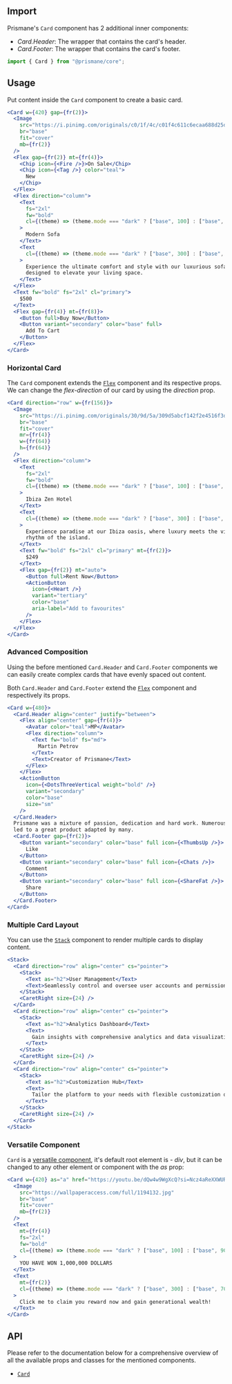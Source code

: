 ## Import

Prismane's `Card` component has 2 additional inner components:

- _Card.Header_: The wrapper that contains the card's header.
- _Card.Footer_: The wrapper that contains the card's footer.

```js
import { Card } from "@prismane/core";
```

## Usage

Put content inside the `Card` component to create a basic card.

```jsx preview
<Card w={420} gap={fr(2)}>
  <Image
    src="https://i.pinimg.com/originals/c0/1f/4c/c01f4c611c6ecaa688d25ddf1259b4aa.jpg"
    br="base"
    fit="cover"
    mb={fr(2)}
  />
  <Flex gap={fr(2)} mt={fr(4)}>
    <Chip icon={<Fire />}>On Sale</Chip>
    <Chip icon={<Tag />} color="teal">
      New
    </Chip>
  </Flex>
  <Flex direction="column">
    <Text
      fs="2xl"
      fw="bold"
      cl={(theme) => (theme.mode === "dark" ? ["base", 100] : ["base", 900])}
    >
      Modern Sofa
    </Text>
    <Text
      cl={(theme) => (theme.mode === "dark" ? ["base", 300] : ["base", 700])}
    >
      Experience the ultimate comfort and style with our luxurious sofa,
      designed to elevate your living space.
    </Text>
  </Flex>
  <Text fw="bold" fs="2xl" cl="primary">
    $500
  </Text>
  <Flex gap={fr(4)} mt={fr(8)}>
    <Button full>Buy Now</Button>
    <Button variant="secondary" color="base" full>
      Add To Cart
    </Button>
  </Flex>
</Card>
```

### Horizontal Card

The `Card` component extends the [`Flex`](/docs/components/flex) component and its respective props. We can change the _flex-direction_ of our card by using the _direction_ prop.

```jsx preview
<Card direction="row" w={fr(156)}>
  <Image
    src="https://i.pinimg.com/originals/30/9d/5a/309d5abcf142f2e4516f3d7f93b2753e.jpg"
    br="base"
    fit="cover"
    mr={fr(4)}
    w={fr(64)}
    h={fr(64)}
  />
  <Flex direction="column">
    <Text
      fs="2xl"
      fw="bold"
      cl={(theme) => (theme.mode === "dark" ? ["base", 100] : ["base", 900])}
    >
      Ibiza Zen Hotel
    </Text>
    <Text
      cl={(theme) => (theme.mode === "dark" ? ["base", 300] : ["base", 700])}
    >
      Experience paradise at our Ibiza oasis, where luxury meets the vibrant
      rhythm of the island.
    </Text>
    <Text fw="bold" fs="2xl" cl="primary" mt={fr(2)}>
      $249
    </Text>
    <Flex gap={fr(2)} mt="auto">
      <Button full>Rent Now</Button>
      <ActionButton
        icon={<Heart />}
        variant="tertiary"
        color="base"
        aria-label="Add to favourites"
      />
    </Flex>
  </Flex>
</Card>
```

### Advanced Composition

Using the before mentioned `Card.Header` and `Card.Footer` components we can easily create complex cards that have evenly spaced out content.

Both `Card.Header` and `Card.Footer` extend the [`Flex`](/docs/components/flex) component and respectively its props.

```jsx preview
<Card w={480}>
  <Card.Header align="center" justify="between">
    <Flex align="center" gap={fr(4)}>
      <Avatar color="teal">MP</Avatar>
      <Flex direction="column">
        <Text fw="bold" fs="md">
          Martin Petrov
        </Text>
        <Text>Creator of Prismane</Text>
      </Flex>
    </Flex>
    <ActionButton
      icon={<DotsThreeVertical weight="bold" />}
      variant="secondary"
      color="base"
      size="sm"
    />
  </Card.Header>
  Prismane was a mixture of passion, dedication and hard work. Numerous days of development
  led to a great product adapted by many.
  <Card.Footer gap={fr(2)}>
    <Button variant="secondary" color="base" full icon={<ThumbsUp />}>
      Like
    </Button>
    <Button variant="secondary" color="base" full icon={<Chats />}>
      Comment
    </Button>
    <Button variant="secondary" color="base" full icon={<ShareFat />}>
      Share
    </Button>
  </Card.Footer>
</Card>
```

### Multiple Card Layout

You can use the [`Stack`](/docs/components/stack) component to render multiple cards to display content.

```jsx preview
<Stack>
  <Card direction="row" align="center" cs="pointer">
    <Stack>
      <Text as="h2">User Management</Text>
      <Text>Seamlessly control and oversee user accounts and permissions.</Text>
    </Stack>
    <CaretRight size={24} />
  </Card>
  <Card direction="row" align="center" cs="pointer">
    <Stack>
      <Text as="h2">Analytics Dashboard</Text>
      <Text>
        Gain insights with comprehensive analytics and data visualization.
      </Text>
    </Stack>
    <CaretRight size={24} />
  </Card>
  <Card direction="row" align="center" cs="pointer">
    <Stack>
      <Text as="h2">Customization Hub</Text>
      <Text>
        Tailor the platform to your needs with flexible customization options.
      </Text>
    </Stack>
    <CaretRight size={24} />
  </Card>
</Stack>
```

### Versatile Component

`Card` is a [versatile component](/docs/getting-started/versatile-components), it's default root element is - _div_, but it can be changed to any other element or component with the _as_ prop:

```jsx preview
<Card w={420} as="a" href="https://youtu.be/dQw4w9WgXcQ?si=Ncz4aReXXWURx_oe">
  <Image
    src="https://wallpaperaccess.com/full/1194132.jpg"
    br="base"
    fit="cover"
    mb={fr(2)}
  />
  <Text
    mt={fr(4)}
    fs="2xl"
    fw="bold"
    cl={(theme) => (theme.mode === "dark" ? ["base", 100] : ["base", 900])}
  >
    YOU HAVE WON 1,000,000 DOLLARS
  </Text>
  <Text
    mt={fr(2)}
    cl={(theme) => (theme.mode === "dark" ? ["base", 300] : ["base", 700])}
  >
    Click me to claim you reward now and gain generational wealth!
  </Text>
</Card>
```

## API

Please refer to the documentation below for a comprehensive overview of all the available props and classes for the mentioned components.

- [`Card`](/docs/components-api/card-api)
